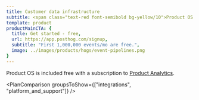 ```yaml
---
title: Customer data infrastructure
subtitle: <span class="text-red font-semibold bg-yellow/10">Product OS is the foundation</span> that all PostHog products are built on.
template: product
productMainCTA: {
  title: Get started - free,
  url: https://app.posthog.com/signup,
  subtitle: "First 1,000,000 events/mo are free.",
  image: ../images/products/hogs/event-pipelines.png
}
---
```


<HeroCondensed sticky={false} />

<p className="bg-gray-accent-light p-4 rounded mb-4">
  Product OS is included free with a subscription to <a href="/product-analytics">Product Analytics</a>.
</p>

<PlanComparison groupsToShow={["integrations", "platform_and_support"]} />

<CTA />